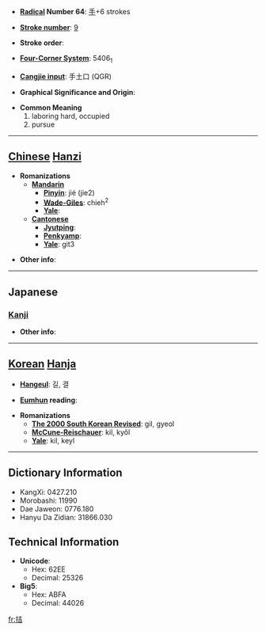 * '''[[Wiktionary:Chinese radical index| Radical]] Number 64''': [[Wiktionary:Chinese radical index 手|手]]+6 strokes

* '''[[Wiktionary:Chinese total strokes index|Stroke number]]''': [[Wiktionary:Chinese total strokes index 9|9]]

* '''Stroke order''': 

* '''[[Wiktionary:Chinese four corner index|Four-Corner System]]''': 5406<sub>1</sub>

* '''[[Wiktionary:Chinese Cangjie index|Cangjie input]]''': 手土口 (QGR)

* '''Graphical Significance and Origin''': 

* '''Common Meaning'''
*#laboring hard, occupied
*# pursue


----

== [[Chinese]] [[Hanzi]] ==

* '''Romanizations'''
** '''[[Mandarin]]'''
*** '''[[Pinyin]]''': jié (jie2)
*** '''[[Wade-Giles]]''': chieh<sup>2</sup>
*** '''[[Yale]]''': 
** '''[[Cantonese]]'''
*** '''[[Jyutping]]''':
*** '''[[Penkyamp]]''': 
*** '''[[Yale]]''': git3

* '''Other info''': 

----

==Japanese==
===[[Kanji]]===
{{kanji|on readings=[[きつ]] (kitsu), [[けつ]] (ketsu), [[かつ]] (katsu)|kun readings=[[はたらく]] (hataraku)}}

* '''Other info''':  

----

== [[Korean]] [[Hanja]] ==

* '''[[Hangeul]]''': 길, 결

* '''[[Eumhun]] reading''': 

* '''Romanizations'''
** '''[[The 2000 South Korean Revised Romanization|The 2000 South Korean Revised]]''': gil, gyeol
** '''[[McCune-Reischauer]]''': kil, kyŏl
** '''[[Yale]]''': kil, keyl

----

== Dictionary Information ==

* KangXi: 0427.210
* Morobashi: 11990
* Dae Jaweon: 0776.180
* Hanyu Da Zidian: 31866.030

== Technical Information ==

* '''Unicode''':
** Hex: 62EE
** Decimal: 25326
* '''Big5''':
** Hex: ABFA
** Decimal: 44026

[[fr:拮]]